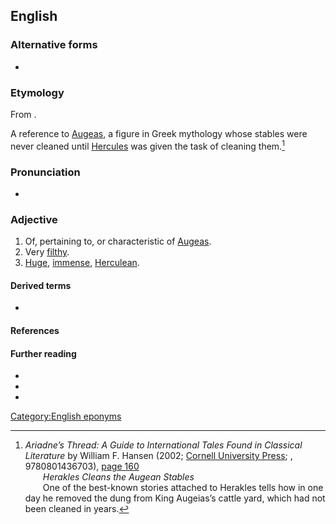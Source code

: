 ==English==

===Alternative forms===
* {{l|en|Augæan}}

===Etymology===
From {{etyl|la|en}} {{m|la|Augeas}} {{suffix|en||an}}.

A reference to [[w:Augeas|Augeas]], a figure in Greek mythology whose stables were never cleaned until [[w:Hercules|Hercules]] was given the task of cleaning them.<ref name="AT">
''Ariadne’s Thread: A Guide to International Tales Found in Classical Literature'' by William F. Hansen (2002; [http://www.cornellpress.cornell.edu/cup_detail.taf?ti_id=3674 Cornell University Press]; {{ISBN|9780801475726}}, 9780801436703), [http://books.google.co.uk/books?id=ezDlXl7gP9oC&pg=PA160&dq=%22Augean+stables%22&ei=ZAtOSoPJIY6-yQTn9ezvAg page 160]<br>  ''Herakles Cleans the Augean Stables''<br>  One of the best-known stories attached to Herakles tells how in one day he removed the dung from King Augeias’s cattle yard, which had not been cleaned in years.</ref>

===Pronunciation===
* {{IPA|en|/ɔːˈdʒiːən/}}

===Adjective===
{{en-adj}}

# Of, pertaining to, or characteristic of [[Augeas]].
# Very [[filthy]].
# [[huge|Huge]], [[immense]], [[Herculean]].
#: {{uxi|en|an Augean task}}

====Derived terms====
* {{l|en|Augean stables}}

====References====
<references/>

====Further reading====
* {{R:Macmillan}}
* {{R:MWO}}
* {{R:Collins}}

[[Category:English eponyms]]